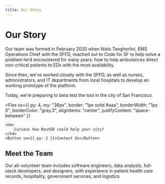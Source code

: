 ```yaml
---
title: Our Story
---
```




# Our Story

Our team was formed in February 2020 when Niels Tangherlini, EMS Operations Chief with the SFFD, reached out to Code for SF to help solve a problem he’d encountered for many years: how to help ambulances direct non-critical patients to EDs with the most availability.

Since then, we’ve worked closely with the SFFD, as well as nurses, administrators, and IT departments from local hospitals to develop an working prototype of the platform.

Today, we’re preparing to beta test the tool in the city of San Francisco.

<Flex
	sx={{
		py: 4,
		my: "36px",
		border: "1px solid #aaa",
		borderWidth: "1px 0",
		borderColor: "gray.3",
		alignItems: "center",
		justifyContent: "space-between"
	}}
>
	<h4>
		Curious how RoutED could help your city?
	</h4>
	<Button sx={{ py: 2 }}>Contact Us</Button>
</Flex>


## Meet the Team

Our all-volunteer team includes software engineers, data analysts, full-stack developers, and designers, with experience in patient health care records, hospitality, government services, and logistics.

<TeamList />

<Team />
